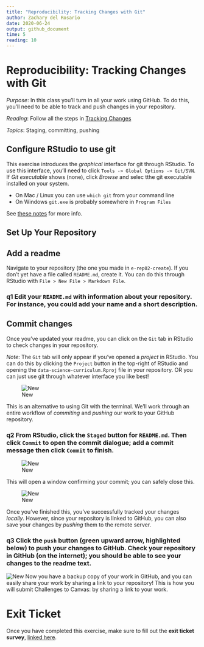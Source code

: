 ```yaml
---
title: "Reproducibility: Tracking Changes with Git"
author: Zachary del Rosario
date: 2020-06-24
output: github_document
time: 5
reading: 10
---
```


# Reproducibility: Tracking Changes with Git

*Purpose*: In this class you'll turn in all your work using GitHub. To do this, you'll need to be able to track and push changes in your repository.

*Reading*: Follow all the steps in [Tracking Changes](https://swcarpentry.github.io/git-novice/04-changes/index.html)

*Topics*: Staging, committing, pushing

## Configure RStudio to use git

<!-- -------------------------------------------------- -->

This exercise introduces the *graphical* interface for git through RStudio. To use this interface, you'll need to click `Tools -> Global Options -> Git/SVN`. If *Git executable* shows (none), click *Browse* and selec tthe git executable installed on your system.

-   On Mac / Linux you can use `which git` from your command line
-   On Windows `git.exe` is probably somewhere in `Program Files`

See [these notes](https://jennybc.github.io/2014-05-12-ubc/ubc-r/session03_git.html) for more info.

## Set Up Your Repository

<!-- -------------------------------------------------- -->

## Add a readme

<!-- ------------------------- -->

Navigate to your repository (the one you made in `e-rep02-create`). If you don't yet have a file called `README.md`, create it. You can do this through RStudio with `File > New File > Markdown File`.

### **q1** Edit your `README.md` with information about your repository. For instance, you could add your name and a short description.

## Commit changes

<!-- ------------------------- -->

Once you've updated your readme, you can click on the `Git` tab in RStudio to check changes in your repository.

*Note*: The `Git` tab will only appear if you've opened a *project* in RStudio. You can do this by clicking the `Project` button in the top-right of RStudio and opening the `data-science-curriculum.Rproj` file in your repository. OR you can just use git through whatever interface you like best!

![New](./images/rep03-git.png)

This is an alternative to using Git with the terminal. We'll work through an entire workflow of *commiting* and *pushing* our work to your GitHub repository.

### **q2** From RStudio, click the `Staged` button for `README.md`. Then click `Commit` to open the commit dialogue; add a commit message then click `Commit` to finish.

![New](./images/rep03-commit.png)

This will open a window confirming your commit; you can safely close this.

![New](./images/rep03-commit-msg.png)

Once you've finished this, you've successfully tracked your changes *locally*. However, since your repository is linked to GitHub, you can also save your changes by *pushing* them to the remote server.

### **q3** Click the `push` button (green upward arrow, highlighted below) to push your changes to GitHub. Check your repository in GitHub (on the internet); you should be able to see your changes to the readme text.

![New](./images/rep03-push.png) Now you have a backup copy of your work in GitHub, and you can easily share your work by sharing a link to your repository! This is how you will submit Challenges to Canvas: by sharing a link to your work.

<!-- include-exit-ticket -->

# Exit Ticket

<!-- -------------------------------------------------- -->

Once you have completed this exercise, make sure to fill out the **exit ticket survey**, [linked here](https://docs.google.com/forms/d/e/1FAIpQLSeuq2LFIwWcm05e8-JU84A3irdEL7JkXhMq5Xtoalib36LFHw/viewform?usp=pp_url&entry.693978880=e-rep03-track-assignment.Rmd).
